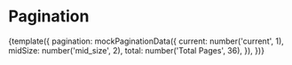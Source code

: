 
<Meta title="Components/Pagination" decorators={[withKnobs]} />

# Pagination

<Preview>
  <Story name="WIP">
    {template({
      pagination: mockPaginationData({
        current: number('current', 1),
        midSize: number('mid_size', 2),
        total: number('Total Pages', 36),
      }),
    })}
  </Story>
</Preview>

